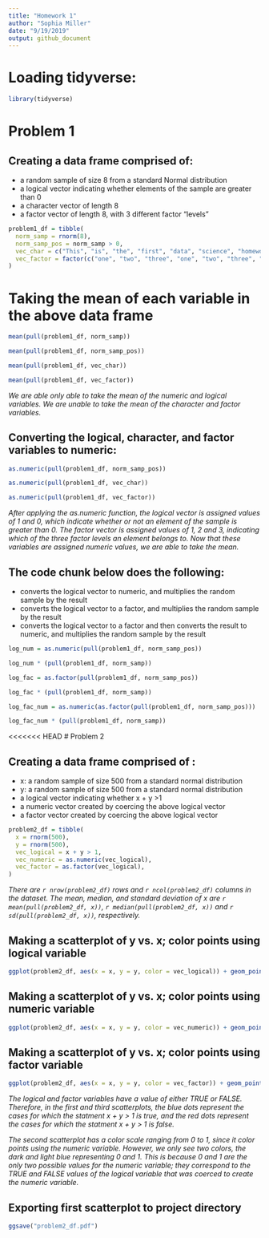 ```yaml
---
title: "Homework 1"
author: "Sophia Miller"
date: "9/19/2019"
output: github_document
---
```


# Loading tidyverse:

```r
library(tidyverse)
```
# Problem 1

## Creating a data frame comprised of:

* a random sample of size 8 from a standard Normal distribution
* a logical vector indicating whether elements of the sample are greater than 0
* a character vector of length 8
* a factor vector of length 8, with 3 different factor “levels”

```r
problem1_df = tibble(
  norm_samp = rnorm(8),
  norm_samp_pos = norm_samp > 0,
  vec_char = c("This", "is", "the", "first", "data", "science", "homework", "assignment"),
  vec_factor = factor(c("one", "two", "three", "one", "two", "three", "one", "two"))
)
```

# Taking the mean of each variable in the above data frame

```r
mean(pull(problem1_df, norm_samp))

mean(pull(problem1_df, norm_samp_pos))

mean(pull(problem1_df, vec_char))

mean(pull(problem1_df, vec_factor))
```

*We are able only able to take the mean of the numeric and logical variables. We are unable to take the mean of the character and factor variables.*

## Converting the logical, character, and factor variables to numeric:

```r
as.numeric(pull(problem1_df, norm_samp_pos))

as.numeric(pull(problem1_df, vec_char))

as.numeric(pull(problem1_df, vec_factor))
```

*After applying the as.numeric function, the logical vector is assigned values of 1 and 0, which indicate whether or not an element of the sample is greater than 0. The factor vector is assigned values of 1, 2 and 3, indicating which of the three factor levels an element belongs to. Now that these variables are assigned numeric values, we are able to take the mean.*

## The code chunk below does the following:

* converts the logical vector to numeric, and multiplies the random sample by the result
* converts the logical vector to a factor, and multiplies the random sample by the result
* converts the logical vector to a factor and then converts the result to numeric, and multiplies the random sample by the result

```r
log_num = as.numeric(pull(problem1_df, norm_samp_pos))

log_num * (pull(problem1_df, norm_samp))

log_fac = as.factor(pull(problem1_df, norm_samp_pos))

log_fac * (pull(problem1_df, norm_samp))

log_fac_num = as.numeric(as.factor(pull(problem1_df, norm_samp_pos)))

log_fac_num * (pull(problem1_df, norm_samp))
```

<<<<<<< HEAD
# Problem 2

## Creating a data frame comprised of :

* x: a random sample of size 500 from a standard normal distribution
* y: a random sample of size 500 from a standard normal distribution
* a logical vector indicating whether x + y >1 
* a numeric vector created by coercing the above logical vector
* a factor vector created by coercing the above logical vector

```r
problem2_df = tibble(
  x = rnorm(500),
  y = rnorm(500),
  vec_logical = x + y > 1,
  vec_numeric = as.numeric(vec_logical),
  vec_factor = as.factor(vec_logical),
)
```

*There are `r nrow(problem2_df)` rows and `r ncol(problem2_df)` columns in the dataset. The mean, median, and standard deviation of x are `r mean(pull(problem2_df, x))`, `r median(pull(problem2_df, x))` and `r sd(pull(problem2_df, x))`, respectively.*

## Making a scatterplot of y vs. x; color points using logical variable

```r
ggplot(problem2_df, aes(x = x, y = y, color = vec_logical)) + geom_point()
```

## Making a scatterplot of y vs. x; color points using numeric variable

```r
ggplot(problem2_df, aes(x = x, y = y, color = vec_numeric)) + geom_point()
```
## Making a scatterplot of y vs. x; color points using factor variable

```r
ggplot(problem2_df, aes(x = x, y = y, color = vec_factor)) + geom_point()
```
*The logical and factor variables have a value of either TRUE or FALSE. Therefore, in the first and third scatterplots, the blue dots represent the cases for which  the statment x + y > 1 is true, and the red dots represent the cases for which the statment x + y > 1 is false.* 

*The second scatterplot has a color scale ranging from 0 to 1, since it color points using the numeric variable. However, we only see two colors, the dark and light blue representing 0 and 1. This is because 0 and 1 are the only two possible values for the numeric variable; they correspond to the TRUE and FALSE values of the logical variable that was coerced to create the numeric variable.*

## Exporting first scatterplot to project directory

```r
ggsave("problem2_df.pdf")
```

